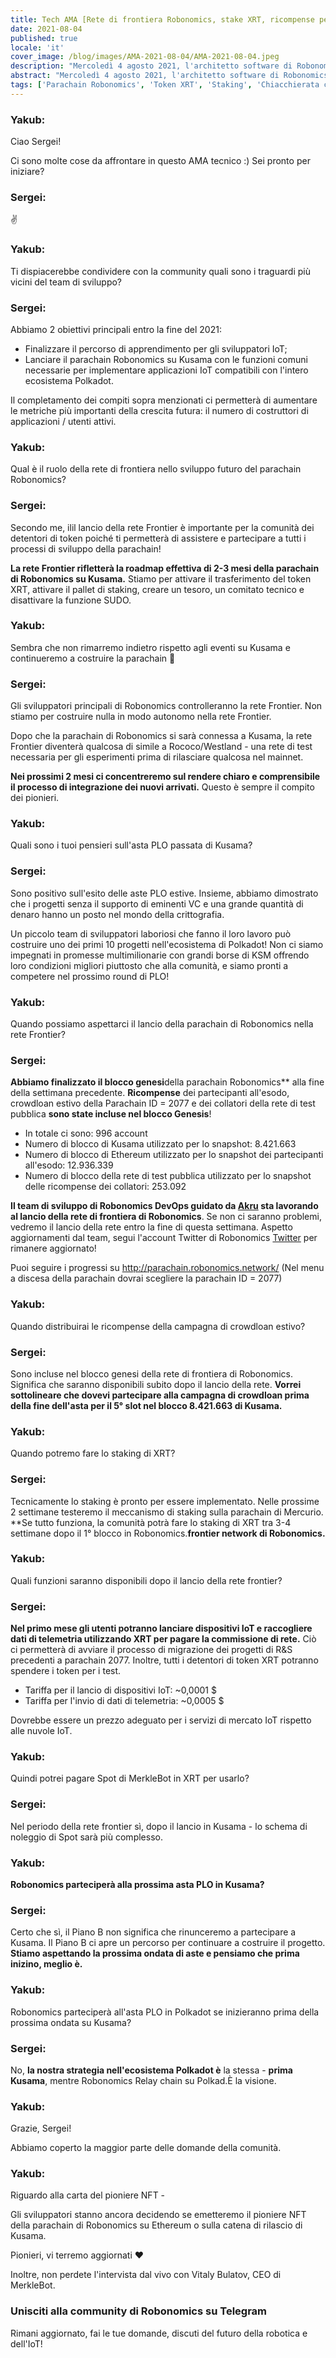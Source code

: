 ```yaml
---
title: Tech AMA [Rete di frontiera Robonomics, stake XRT, ricompense per il prestito di folla Kusama]
date: 2021-08-04
published: true
locale: 'it'
cover_image: /blog/images/AMA-2021-08-04/AMA-2021-08-04.jpeg
description: "Mercoledì 4 agosto 2021, l'architetto software di Robonomics Sergei Lonshakov ha ospitato un tech AMA nella community di Robonomics su Telegram. Abbiamo discusso della rete di frontiera Robonomics, dello staking XRT e delle ricompense per il prestito di folla Kusama."
abstract: "Mercoledì 4 agosto 2021, l'architetto software di Robonomics Sergei Lonshakov ha ospitato un tech AMA nella community di Robonomics su Telegram. Abbiamo discusso della rete di frontiera Robonomics, dello staking XRT e delle ricompense per il prestito di folla Kusama."
tags: ['Parachain Robonomics', 'Token XRT', 'Staking', 'Chiacchierata con il team']
---
```


<TextCard image="/avatars/Yakub-Sheikh.jpg" back="transparent">

### Yakub:

Ciao Sergei!

Ci sono molte cose da affrontare in questo AMA tecnico :)
Sei pronto per iniziare?

</TextCard>

<TextCard image="/avatars/Sergei-Lonshakov.jpg" back="transparent">

### Sergei:

✌️

</TextCard>

<TextCard image="/avatars/Yakub-Sheikh.jpg" back="transparent">

### Yakub:

Ti dispiacerebbe condividere con la community quali sono i traguardi più vicini del team di sviluppo?

</TextCard>

<TextCard image="/avatars/Sergei-Lonshakov.jpg" back="transparent">

### Sergei:

Abbiamo 2 obiettivi principali entro la fine del 2021:

- Finalizzare il percorso di apprendimento per gli sviluppatori IoT;
- Lanciare il parachain Robonomics su Kusama con le funzioni comuni necessarie per implementare applicazioni IoT compatibili con l'intero ecosistema Polkadot.

Il completamento dei compiti sopra menzionati ci permetterà di aumentare le metriche più importanti della crescita futura: il numero di costruttori di applicazioni / utenti attivi.

</TextCard>

<TextCard image="/avatars/Yakub-Sheikh.jpg" back="transparent">

### Yakub:

Qual è il ruolo della rete di frontiera nello sviluppo futuro del parachain Robonomics?

</TextCard>

<TextCard image="/avatars/Sergei-Lonshakov.jpg" back="transparent">

### Sergei:

Secondo me, ilil lancio della rete Frontier è importante per la comunità dei detentori di token poiché ti permetterà di assistere e partecipare a tutti i processi di sviluppo della parachain!

**La rete Frontier rifletterà la roadmap effettiva di 2-3 mesi della parachain di Robonomics su Kusama.** Stiamo per attivare il trasferimento del token XRT, attivare il pallet di staking, creare un tesoro, un comitato tecnico e disattivare la funzione SUDO.

</TextCard>

<TextCard image="/avatars/Yakub-Sheikh.jpg" back="transparent">

### Yakub:

Sembra che non rimarremo indietro rispetto agli eventi su Kusama e continueremo a costruire la parachain 🤟

</TextCard>

<TextCard image="/avatars/Sergei-Lonshakov.jpg" back="transparent">

### Sergei:

Gli sviluppatori principali di Robonomics controlleranno la rete Frontier. Non stiamo per costruire nulla in modo autonomo nella rete Frontier.

Dopo che la parachain di Robonomics si sarà connessa a Kusama, la rete Frontier diventerà qualcosa di simile a Rococo/Westland - una rete di test necessaria per gli esperimenti prima di rilasciare qualcosa nel mainnet.

**Nei prossimi 2 mesi ci concentreremo sul rendere chiaro e comprensibile il processo di integrazione dei nuovi arrivati.** Questo è sempre il compito dei pionieri.

</TextCard>

<TextCard image="/avatars/Yakub-Sheikh.jpg" back="transparent">

### Yakub:

Quali sono i tuoi pensieri sull'asta PLO passata di Kusama?

</TextCard>

<TextCard image="/avatars/Sergei-Lonshakov.jpg" back="transparent">

### Sergei:

Sono positivo sull'esito delle aste PLO estive. Insieme, abbiamo dimostrato che i progetti senza il supporto di eminenti VC e una grande quantità di denaro hanno un posto nel mondo della crittografia.

Un piccolo team di sviluppatori laboriosi che fanno il loro lavoro può costruire uno dei primi 10 progetti nell'ecosistema di Polkadot! Non ci siamo impegnati in promesse multimilionarie con grandi borse di KSM offrendo loro condizioni migliori piuttosto che alla comunità, e siamo pronti a competere nel prossimo round di PLO!

</TextCard>

<TextCard image="/avatars/Yakub-Sheikh.jpg" back="transparent">

### Yakub:

Quando possiamo aspettarci il lancio della parachain di Robonomics nella rete Frontier?

</TextCard>

<TextCard image="/avatars/Sergei-Lonshakov.jpg" back="transparent">

### Sergei:

**Abbiamo finalizzato il blocco genesi**della parachain Robonomics** alla fine della settimana precedente. **Ricompense** dei partecipanti all'esodo, crowdloan estivo della Parachain ID = 2077 e dei collatori della rete di test pubblica **sono state incluse nel blocco Genesis**!

- In totale ci sono: 996 account
- Numero di blocco di Kusama utilizzato per lo snapshot: 8.421.663
- Numero di blocco di Ethereum utilizzato per lo snapshot dei partecipanti all'esodo: 12.936.339
- Numero di blocco della rete di test pubblica utilizzato per lo snapshot delle ricompense dei collatori: 253.092

**Il team di sviluppo di Robonomics DevOps guidato da [Akru](https://github.com/akru) sta lavorando al lancio della rete di frontiera di Robonomics**. Se non ci saranno problemi, vedremo il lancio della rete entro la fine di questa settimana.
Aspetto aggiornamenti dal team, segui l'account Twitter di Robonomics [Twitter](https://twitter.com/AIRA_Robonomics/) per rimanere aggiornato!

Puoi seguire i progressi su http://parachain.robonomics.network/ (Nel menu a discesa della parachain dovrai scegliere la parachain ID = 2077)

</TextCard>

<TextCard image="/avatars/Yakub-Sheikh.jpg" back="transparent">

### Yakub:

Quando distribuirai le ricompense della campagna di crowdloan estivo?

</TextCard>

<TextCard image="/avatars/Sergei-Lonshakov.jpg" back="transparent">

### Sergei:

Sono incluse nel blocco genesi della rete di frontiera di Robonomics. Significa che saranno disponibili subito dopo il lancio della rete. **Vorrei sottolineare che dovevi partecipare alla campagna di crowdloan prima della fine dell'asta per il 5° slot nel blocco 8.421.663 di Kusama.**

</TextCard>

<TextCard image="/avatars/Yakub-Sheikh.jpg" back="transparent">

### Yakub:

Quando potremo fare lo staking di XRT?

</TextCard>

<TextCard image="/avatars/Sergei-Lonshakov.jpg" back="transparent">

### Sergei:

Tecnicamente lo staking è pronto per essere implementato. Nelle prossime 2 settimane testeremo il meccanismo di staking sulla parachain di Mercurio. **Se tutto funziona, la comunità potrà fare lo staking di XRT tra 3-4 settimane dopo il 1° blocco in Robonomics.**frontier network di Robonomics.**

</TextCard>

<TextCard image="/avatars/Yakub-Sheikh.jpg" back="transparent">

### Yakub:

Quali funzioni saranno disponibili dopo il lancio della rete frontier?

</TextCard>

<TextCard image="/avatars/Sergei-Lonshakov.jpg" back="transparent">

### Sergei:

**Nel primo mese gli utenti potranno lanciare dispositivi IoT e raccogliere dati di telemetria utilizzando XRT per pagare la commissione di rete.** Ciò ci permetterà di avviare il processo di migrazione dei progetti di R&S precedenti a parachain 2077. 
Inoltre, tutti i detentori di token XRT potranno spendere i token per i test.

- Tariffa per il lancio di dispositivi IoT: ~0,0001 $
- Tariffa per l'invio di dati di telemetria: ~0,0005 $

Dovrebbe essere un prezzo adeguato per i servizi di mercato IoT rispetto alle nuvole IoT.


</TextCard>

<TextCard image="/avatars/Yakub-Sheikh.jpg" back="transparent">

### Yakub:

Quindi potrei pagare Spot di MerkleBot in XRT per usarlo?

</TextCard>


<TextCard image="/avatars/Sergei-Lonshakov.jpg" back="transparent">

### Sergei:

Nel periodo della rete frontier sì, dopo il lancio in Kusama - lo schema di noleggio di Spot sarà più complesso.

</TextCard>

<TextCard image="/avatars/Yakub-Sheikh.jpg" back="transparent">

### Yakub:

**Robonomics parteciperà alla prossima asta PLO in Kusama?**

</TextCard>

<TextCard image="/avatars/Sergei-Lonshakov.jpg" back="transparent">

### Sergei:

Certo che sì, il Piano B non significa che rinunceremo a partecipare a Kusama. Il Piano B ci apre un percorso per continuare a costruire il progetto. **Stiamo aspettando la prossima ondata di aste e pensiamo che prima inizino, meglio è.**

</TextCard>

<TextCard image="/avatars/Yakub-Sheikh.jpg" back="transparent">

### Yakub:

Robonomics parteciperà all'asta PLO in Polkadot se inizieranno prima della prossima ondata su Kusama?

</TextCard>

<TextCard image="/avatars/Sergei-Lonshakov.jpg" back="transparent">

### Sergei:

No, **la nostra strategia nell'ecosistema Polkadot è** la stessa - **prima Kusama**, mentre Robonomics Relay chain su Polkad.È la visione.

</TextCard>

<TextCard image="/avatars/Yakub-Sheikh.jpg" back="transparent">

### Yakub:

Grazie, Sergei!

Abbiamo coperto la maggior parte delle domande della comunità.

</TextCard>

<TextCard image="/avatars/Yakub-Sheikh.jpg" back="transparent">

### Yakub:

Riguardo alla carta del pioniere NFT - 

Gli sviluppatori stanno ancora decidendo se emetteremo il pioniere NFT della parachain di Robonomics su Ethereum o sulla catena di rilascio di Kusama. 

Pionieri, vi terremo aggiornati ♥️

Inoltre, non perdete l'intervista dal vivo con Vitaly Bulatov, CEO di MerkleBot.

<YouTube id="https://www.youtube.com/watch?v=qX24V99GeW4" posterQuality="max" />

</TextCard>

<TextCard icon="/icons/icon-notification.png" link="https://t.me/robonomics">

### Unisciti alla community di Robonomics su Telegram

Rimani aggiornato, fai le tue domande, discuti del futuro della robotica e dell'IoT!

</TextCard>